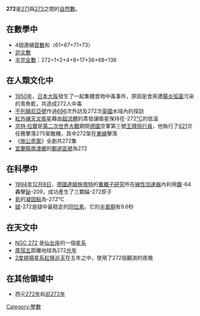 {{Unreferenced|time=2020-10-25T13:54:13+00:00}}
{{noteTA|G1=Math}}
{{整数
| 质因数分解 =<math>2^4 \times 17</math> 
| 罗马数字 = CCLXXII
}}
'''272'''是[[271|271]]與[[273|273]]之間的[[自然數|自然數]]。

== 在數學中 ==
{{數字性質|use math=yes}}
*4個連續[[質數|質數]]和（61+67+71+73）
*[[迴文數|迴文數]]
*[[半完全數|半完全數]]：272=1+2+4+8+17+36+68+136

== 在人類文化中 ==
*[[1950年|1950年]]，[[日本|日本]][[大阪市|大阪]]發生了一起集體食物中毒事件，原因是食用遭[[腸炎弧菌|腸炎弧菌]]污染的青魚乾，共造成272人中毒
*[[不列顛尼亞號|不列顛尼亞號]]作過[[696|696]]次外訪及272次[[英國|英國]]水域內的探訪
*[[紅外線天文衛星|紅外線天文衛星]]藉由[[超流體|超流體]]的蒸發讓衛星保持在-272[[°C|°C]]的低溫
*[[京特·拉爾|京特·拉爾]]是[[第二次世界大戰|第二次世界大戰]]期間[[德國|德國]]空軍第三號[[王牌飛行員|王牌飛行員]]，他執行了[[621|621]]次任務擊落275架敵機，其中272架在[[蘇德戰爭|東線]]擊落
*《[[施公奇案|施公奇案]]》全劇共272集
*[[宜蘭縣|宜蘭縣]][[南澳鄉|南澳鄉]]的[[郵遞區號|郵遞區號]]為272

== 在科學中 ==
*[[1994年|1994年]][[12月8日|12月8日]]，[[德國|德國]][[達姆施塔特|達姆施塔特]]的[[重離子研究|重離子研究]]所在[[線性加速器|線性加速器]]內利用[[鎳|鎳]]-64轟擊[[鉍|鉍]]-209，成功產生了三顆錀-272原子
*[[氦|氦]]的[[凝固點|凝固點]]為-272℃
*[[𨨏|𨨏]]-272是𨨏中最稳定的[[同位素|同位素]]，它的[[半衰期|半衰期]]有9.6秒

== 在天文中 ==
*[[NGC_272|NGC 272]] 是[[仙女座|仙女座]]的一個[[星系|星系]]
*[[尾宿五|尾宿五]]距離地球為272[[光年|光年]]
*[[2度視場星系紅移巡天|2度視場星系紅移巡天]]在五年之中，使用了272個觀測的夜晚

== 在其他領域中 ==
*西元[[272年|272年]]和[[前272年|前272年]]

[[Category:整數|Category:整數]]